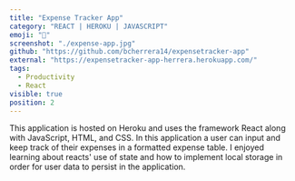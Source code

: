 ```yaml
---
title: "Expense Tracker App"
category: "REACT | HEROKU | JAVASCRIPT"
emoji: "📓"
screenshot: "./expense-app.jpg"
github: "https://github.com/bcherrera14/expensetracker-app"
external: "https://expensetracker-app-herrera.herokuapp.com/"
tags:
  - Productivity
  - React
visible: true
position: 2
---
```


This application is hosted on Heroku and uses the framework React along with JavaScript, HTML, and CSS. In this application a user can input and keep track of their expenses in a formatted expense table. I enjoyed learning about reacts' use of state and how to implement local storage in order for user data to persist in the application.
